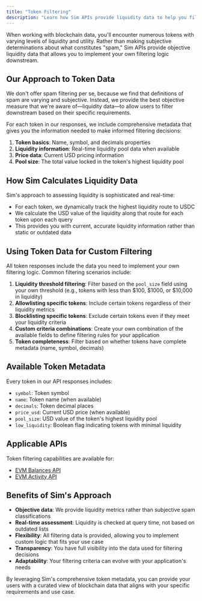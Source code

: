 ```yaml
---
title: "Token Filtering"
description: "Learn how Sim APIs provide liquidity data to help you filter tokens based on your specific needs."
---
```


When working with blockchain data, you'll encounter numerous tokens with varying levels of liquidity and utility. Rather than making subjective determinations about what constitutes "spam," Sim APIs provide objective liquidity data that allows you to implement your own filtering logic downstream.

## Our Approach to Token Data

We don't offer spam filtering per se, because we find that definitions of spam are varying and subjective. Instead, we provide the best objective measure that we're aware of—liquidity data—to allow users to filter downstream based on their specific requirements.

For each token in our responses, we include comprehensive metadata that gives you the information needed to make informed filtering decisions:

1. **Token basics**: Name, symbol, and decimals properties
2. **Liquidity information**: Real-time liquidity pool data when available
3. **Price data**: Current USD pricing information
4. **Pool size**: The total value locked in the token's highest liquidity pool

## How Sim Calculates Liquidity Data

Sim's approach to assessing liquidity is sophisticated and real-time:

- For each token, we dynamically track the highest liquidity route to USDC
- We calculate the USD value of the liquidity along that route for each token upon each query
- This provides you with current, accurate liquidity information rather than static or outdated data

## Using Token Data for Custom Filtering

All token responses include the data you need to implement your own filtering logic. Common filtering scenarios include:

1. **Liquidity threshold filtering**: Filter based on the `pool_size` field using your own threshold (e.g., tokens with less than \$100, \$1000, or \$10,000 in liquidity)
2. **Allowlisting specific tokens**: Include certain tokens regardless of their liquidity metrics
3. **Blocklisting specific tokens**: Exclude certain tokens even if they meet your liquidity criteria
4. **Custom criteria combinations**: Create your own combination of the available fields to define filtering rules for your application
5. **Token completeness**: Filter based on whether tokens have complete metadata (name, symbol, decimals)

## Available Token Metadata

Every token in our API responses includes:

- `symbol`: Token symbol
- `name`: Token name (when available)
- `decimals`: Token decimal places
- `price_usd`: Current USD price (when available)
- `pool_size`: USD value of the token's highest liquidity pool
- `low_liquidity`: Boolean flag indicating tokens with minimal liquidity

## Applicable APIs

Token filtering capabilities are available for:

- [EVM Balances API](/evm/balances)
- [EVM Activity API](/evm/activity)

## Benefits of Sim's Approach

- **Objective data**: We provide liquidity metrics rather than subjective spam classifications
- **Real-time assessment**: Liquidity is checked at query time, not based on outdated lists
- **Flexibility**: All filtering data is provided, allowing you to implement custom logic that fits your use case
- **Transparency**: You have full visibility into the data used for filtering decisions
- **Adaptability**: Your filtering criteria can evolve with your application's needs

By leveraging Sim's comprehensive token metadata, you can provide your users with a curated view of blockchain data that aligns with your specific requirements and use case.
